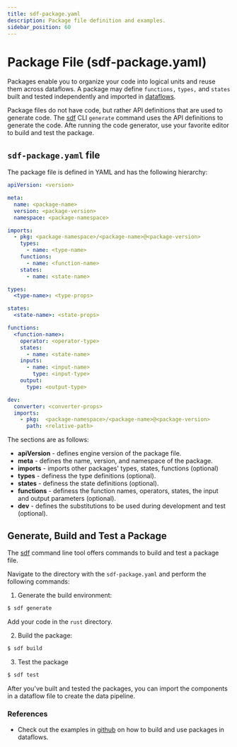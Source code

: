 ```yaml
---
title: sdf-package.yaml
description: Package file definition and examples.
sidebar_position: 60
---
```


# Package File (sdf-package.yaml)

Packages enable you to organize your code into logical units and reuse them across dataflows. A package may define `functions,` `types,` and `states` built and tested independently and imported in [dataflows].

Package files do not have code, but rather API definitions that are used to generate code. The [sdf] CLI `generate` command uses the API definitions to generate the code. Afte running the code generator, use your favorite editor to build and test the package.

## `sdf-package.yaml` file

The package file is defined in YAML and has the following hierarchy:

```yaml title="sdf-package.yaml"
apiVersion: <version>

meta:
  name: <package-name>
  version: <package-version>
  namespace: <package-namespace>

imports:
  - pkg: <package-namespace>/<package-name>@<package-version>
    types:
      - name: <type-name>
    functions:
      - name: <function-name>
    states:
      - name: <state-name>

types:
  <type-name>: <type-props>

states:
  <state-name>: <state-props>

functions:
  <function-name>:
    operator: <operator-type>
    states:
      - name: <state-name>
    inputs:
      - name: <input-name>
        type: <input-type>
    output:
      type: <output-type>

dev:
  converter: <converter-props>
  imports:
    - pkg:  <package-namespace>/<package-name>@<package-version>
      path: <relative-path>

```

The sections are as follows:
* **apiVersion** - defines engine version of the package file.
* **meta** - defines the name, version, and namespace of the package.
* **imports** - imports other packages' types, states, functions (optional)
* **types** - definess the type definitions (optional).
* **states** - definess the state definitions (optional).
* **functions** - definess the function names, operators, states, the input and output parameters (optional).
* **dev** - defines the substitutions to be used during development and test (optional).


## Generate, Build and Test a Package

The [sdf] command line tool offers commands to build and test a package file.

Navigate to the directory with the `sdf-package.yaml` and perform the following commands:

1. Generate the build environment:

```bash
$ sdf generate
```

Add your code in the `rust` directory.


2. Build the package:

```bash
$ sdf build
```

3. Test the package

```bash
$ sdf test
```

After you've built and tested the packages, you can import the components in a dataflow file to create the data pipeline.

### References

* Check out the examples in <a href="https://github.com/infinyon/stateful-dataflows-examples/tree/main/dataflows-composed" target="_blank">github</a> on how to build and use packages in dataflows.

[sdf]: /sdf
[dataflows]: /sdf/dataflow-yaml
